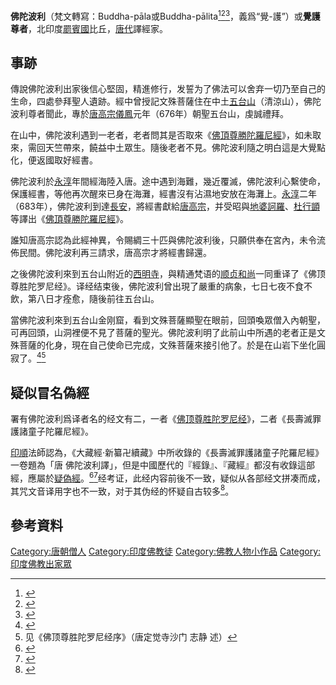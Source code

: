 {{佛教}}
'''佛陀波利'''（梵文轉寫：Buddha-pāla或Buddha-pālita<ref>{{cite web|url=http://viaf.org/viaf/15621565/#Buddha-p%C4%81la|title=15621565|website=viaf.org|access-date=2021-03-26|archive-date=2021-04-28|archive-url=https://web.archive.org/web/20210428180733/https://viaf.org/viaf/15621565/#Buddha-p%C4%81la}}</ref><ref>{{cite web|url=https://isni.org/isni/0000000061404683|title=ISNI 0000000061404683 Buddha-pāla ( ca. 5./6. Jh )|website=isni.oclc.org|access-date=2021-03-26|archive-date=2016-03-11|archive-url=https://web.archive.org/web/20160311112720/http://isni.org/isni/0000000061404683}}</ref><ref>{{cite web|url=https://www.worldcat.org/wcidentities/viaf-15621565|title=Buddha Pāla [WorldCat.org]|website=worldcat.org}}</ref>，義爲“覺-護”）或'''覺護尊者'''，北印度[[罽賓國|罽賓國]]比丘，[[唐代|唐代]]譯經家。

==事跡==
傳說佛陀波利出家後信心堅固，精進修行，发誓为了佛法可以舍弃一切乃至自己的生命，四處參拜聖人遺跡。經中曾授記文殊菩薩住在中土[[五台山|五台山]]（清涼山），佛陀波利尊者聞此，專於[[唐高宗|唐高宗]][[儀鳳|儀鳳]]元年（676年）朝聖五台山，虔誠禮拜。

在山中，佛陀波利遇到一老者，老者問其是否取來《[[佛頂尊勝陀羅尼經|佛頂尊勝陀羅尼經]]》，如未取來，需回天竺帶來，饒益中土眾生。隨後老者不見。佛陀波利隨之明白這是大覺點化，便返國取好經書。

佛陀波利於[[永淳|永淳]]年間經海陸入唐。途中遇到海難，幾近覆滅，佛陀波利心繫使命，保護經書，等他再次醒來已身在海灘，經書沒有沾濕地安放在海灘上。[[永淳|永淳]]二年（683年），佛陀波利到達[[長安|長安]]，將經書獻給[[唐高宗|唐高宗]]，并受昭與[[地婆訶羅|地婆訶羅]]、[[杜行顗|杜行顗]]等譯出《[[佛頂尊勝陀羅尼經|佛頂尊勝陀羅尼經]]》。

誰知唐高宗認為此經神異，令賜綢三十匹與佛陀波利後，只願供奉在宮內，未令流佈民間。佛陀波利再三請求，唐高宗才將經書歸還。

之後佛陀波利來到五台山附近的[[西明寺_(西安)|西明寺]]，與精通梵语的[[顺贞和尚|顺贞和尚]]一同重译了《佛顶尊胜陀罗尼经》。译经结束後，佛陀波利曾出現了嚴重的病象，七日七夜不食不飲，第八日才痊愈，隨後前往五台山。

當佛陀波利來到五台山金刚窟，看到文殊菩薩顯聖在眼前，回頭喚眾僧入內朝聖，可再回頭，山洞裡便不見了菩薩的聖光。佛陀波利明了此前山中所遇的老者正是文殊菩薩的化身，現在自己使命已完成，文殊菩薩來接引他了。於是在山岩下坐化圓寂了。<ref>{{cite web|url=http://dev.ddbc.edu.tw/authority/person/?fromInner=A000438|title=佛陀波利(fó tuó bō lì)|website=人名規範資料庫|access-date=2018-04-19|archive-url=https://web.archive.org/web/20180419183303/http://dev.ddbc.edu.tw/authority/person/?fromInner=A000438|archive-date=2018-04-19|dead-url=yes}}</ref><ref>见《佛顶尊胜陀罗尼经序》（唐定觉寺沙门 志静 述）</ref>

==疑似冒名偽經==
署有佛陀波利爲译者名的经文有二，一者《[[佛顶尊胜陀罗尼经|佛顶尊胜陀罗尼经]]》，二者《長壽滅罪護諸童子陀羅尼經》。

[[印順|印順]]法師認為，《大藏經·新纂卍續藏》中所收錄的《長壽滅罪護諸童子陀羅尼經》一卷題為「唐 佛陀波利譯」，但是中國歷代的『經錄』、『藏經』都沒有收錄這部經，應屬於[[佛典疑偽經文獻|疑偽經]]。<ref>{{cite book|chapterurl=http://yinshun-edu.org.tw/zh-hant/Master_yinshun/y28_03_04|chapter=三、中國佛教瑣談 －四 嬰靈|title=華雨集|volume=第四冊|url=http://yinshun-edu.org.tw/zh-hant/Master_yinshun/y28|author=印順|page=126|access-date=2018-04-19|date=1993年|isbn=957-98261-3-7|archive-date=2019-11-01|archive-url=https://web.archive.org/web/20191101231452/http://yinshun-edu.org.tw/zh-hant/Master_yinshun/y28|dead-url=no}}</ref><ref>{{cite web | url=http://jinglu.cbeta.org/cgi-bin/jl_detail.pl?lang=&sid=zrruu | title=漢籍全文．佛典經錄資料庫 | website=佛教藏經目錄數位資料庫 | access-date=2018-04-19 | archive-date=2018-04-20 | archive-url=https://web.archive.org/web/20180420021629/http://jinglu.cbeta.org/cgi-bin/jl_detail.pl?lang=&sid=zrruu | dead-url=no }}</ref>经考证，此经内容前後不一致，疑似从各部经文拼凑而成，其咒文音译用字也不一致，对于其伪经的怀疑自古较多<ref>{{Cite web |url=http://blog.sina.com.cn/s/blog_4af376ac0102yli5.html |title=《佛说长寿灭罪护诸童子陀罗尼经》是伪经，请勿受持 |accessdate=2018-10-22 |archive-date=2019-09-13 |archive-url=https://web.archive.org/web/20190913174925/http://blog.sina.com.cn/s/blog_4af376ac0102yli5.html |dead-url=no }}</ref>。

==參考資料==
{{Reflist}}

{{Authority control}}
[[Category:唐朝僧人|Category:唐朝僧人]]
[[Category:印度佛教徒|Category:印度佛教徒]]
[[Category:佛教人物小作品|Category:佛教人物小作品]]
[[Category:印度佛教出家眾|Category:印度佛教出家眾]]